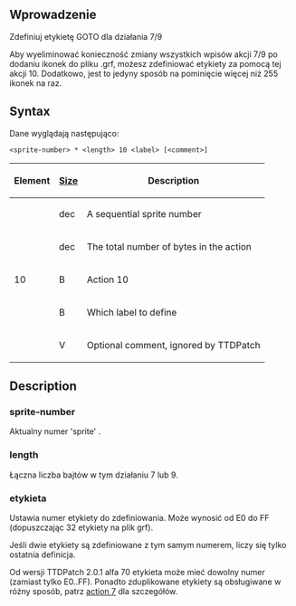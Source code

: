 {{pl/Development/NewGRF/inne strony|en=newgrf-specs.tt-wiki.net/wiki/Action10|pl=pl/Development/NewGRF/NFO Specs/Action10}}
<!--{{-}}<br>{{ambox | text = w trakcie edycji.}}-->

==Wprowadzenie==
{{pl/Development/NewGRF/ottdp|0.6|2.5|ttdprev=2.0.1 alpha 49}}
Zdefiniuj etykietę GOTO dla działania 7/9

Aby wyeliminować konieczność zmiany wszystkich wpisów akcji 7/9 po dodaniu ikonek do pliku .grf, możesz zdefiniować etykiety za pomocą tej akcji 10. Dodatkowo, jest to jedyny sposób na pominięcie więcej niż 255 ikonek na raz.

== Syntax ==

Dane wyglądają następująco:

<pre><sprite-number> * <length> 10 <label> [<comment>]</pre>

{|
!Element  !![[pl/Development/NewGRF/NFO Specs/GRFActionsDetailed|Size]] !! Description
|-
|<sprite-number> ||dec ||A sequential sprite number
|-
|<length> ||dec ||The total number of bytes in the action
|-
|10 ||B ||Action 10
|-
|<label> ||B ||Which label to define
|-
|<comment> || V ||Optional comment, ignored by TTDPatch
|}

== Description ==

=== sprite-number ===

Aktualny numer 'sprite' .

=== length ===

Łączna liczba bajtów w tym działaniu 7 lub 9.

=== etykieta ===

Ustawia numer etykiety do zdefiniowania. Może wynosić od E0 do FF (dopuszczając 32 etykiety na plik grf).

Jeśli dwie etykiety są zdefiniowane z tym samym numerem, liczy się tylko ostatnia definicja.

{{pl/Development/NewGRF/ottdp|0.6|2.5|ttdprev=2.0.1 alpha 70}}
Od wersji TTDPatch 2.0.1 alfa 70 etykieta może mieć dowolny numer (zamiast tylko E0..FF). Ponadto zduplikowane etykiety są obsługiwane w różny sposób, patrz [[pl/Development/NewGRF/NFO Specs/Action7#num-sprites|action 7]] dla szczegółów.